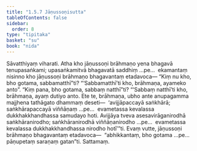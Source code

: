 ```yaml
---
title: "1.5.7 Jāṇussoṇisutta"
tableOfContents: false
sidebar:
  order: 8
type: "tipitaka"
basket: "su"
book: "nida"
---
```



<DynamicBreadcrumb />

<Division number="47" book="nida" bookNo="12" page="304">

<Paragraph number="337" book="nida">
Sāvatthiyaṃ viharati. Atha kho jāṇussoṇi brāhmaṇo yena bhagavā tenupasaṅkami; upasaṅkamitvā bhagavatā saddhiṃ …pe…  ekamantaṃ nisinno kho jāṇussoṇi brāhmaṇo bhagavantaṃ etadavoca—
</Paragraph>

<Paragraph number="338" book="nida">
“Kiṃ nu kho, bho gotama, sabbamatthī”ti? “‘Sabbamatthī’ti kho, brāhmaṇa, ayameko anto”.
</Paragraph>

<Paragraph number="339" book="nida">
“Kiṃ pana, bho gotama, sabbaṃ natthī”ti? “‘Sabbaṃ natthī’ti kho, brāhmaṇa, ayaṃ dutiyo anto. Ete te, brāhmaṇa, ubho ante anupagamma majjhena tathāgato dhammaṃ deseti—  ‘avijjāpaccayā saṅkhārā; saṅkhārapaccayā viññāṇaṃ …pe…  evametassa kevalassa dukkhakkhandhassa samudayo hoti. Avijjāya tveva asesavirāganirodhā saṅkhāranirodho; saṅkhāranirodhā viññāṇanirodho …pe…  evametassa kevalassa dukkhakkhandhassa nirodho hotī’”ti.
</Paragraph>

<Paragraph number="340" book="nida">
Evaṃ vutte, jāṇussoṇi brāhmaṇo bhagavantaṃ etadavoca—  “abhikkantaṃ, bho gotama …pe…  pāṇupetaṃ saraṇaṃ gatan”ti.

</Paragraph>
</Division>

<Paragraph number="341" type="center" book="nida">
Sattamaṃ.
</Paragraph>